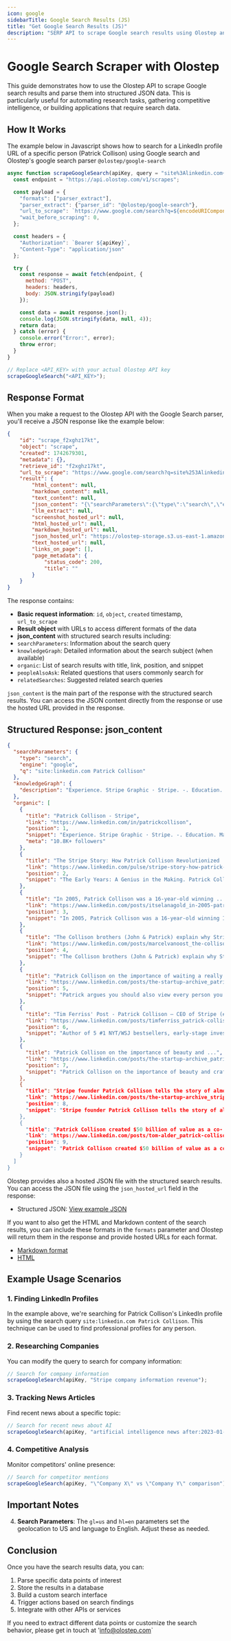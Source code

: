 ```yaml
---
icon: google
sidebarTitle: Google Search Results (JS)
title: "Get Google Search Results (JS)"
description: "SERP API to scrape Google search results using Olostep and a Javascript code snippet."
---
```


# Google Search Scraper with Olostep

This guide demonstrates how to use the Olostep API to scrape Google search results and parse them into structured JSON data. This is particularly useful for automating research tasks, gathering competitive intelligence, or building applications that require search data.

## How It Works

The example below in Javascript shows how to search for a LinkedIn profile URL of a specific person (Patrick Collison) using Google search and Olostep's google search parser `@olostep/google-search`

```javascript
async function scrapeGoogleSearch(apiKey, query = "site%3Alinkedin.com+Patrick+Collison") {
  const endpoint = "https://api.olostep.com/v1/scrapes";

  const payload = {
    "formats": ["parser_extract"],
    "parser_extract": {"parser_id": "@olostep/google-search"},
    "url_to_scrape": `https://www.google.com/search?q=${encodeURIComponent(query)}&gl=us&hl=en`,
    "wait_before_scraping": 0,
  };

  const headers = {
    "Authorization": `Bearer ${apiKey}`,
    "Content-Type": "application/json"
  };

  try {
    const response = await fetch(endpoint, {
      method: "POST",
      headers: headers,
      body: JSON.stringify(payload)
    });

    const data = await response.json();
    console.log(JSON.stringify(data, null, 4));
    return data;
  } catch (error) {
    console.error("Error:", error);
    throw error;
  }
}

// Replace <API_KEY> with your actual Olostep API key
scrapeGoogleSearch("<API_KEY>");
```

## Response Format

When you make a request to the Olostep API with the Google Search parser, you'll receive a JSON response like the example below:

```json
{
    "id": "scrape_f2xghz17kt",
    "object": "scrape",
    "created": 1742679301,
    "metadata": {},
    "retrieve_id": "f2xghz17kt",
    "url_to_scrape": "https://www.google.com/search?q=site%253Alinkedin.com%2BPatrick%2BCollison&gl=us&hl=en",
    "result": {
        "html_content": null,
        "markdown_content": null,
        "text_content": null,
        "json_content": "{\"searchParameters\":{\"type\":\"search\",\"engine\":\"google\",\"q\":\"site:linkedin.com Patrick Collison\"},\"knowledgeGraph\":{\"description\":\"Experience. Stripe Graphic · Stripe. -. Education. Massachusetts Institute of Technology Graphic · Massachusetts Institute of Technology. 2006 - 2010 ...\"},\"organic\":[{\"title\":\"Patrick Collison - Stripe\",\"link\":\"https://www.linkedin.com/in/patrickcollison\",\"position\":1,\"snippet\":\"Experience. Stripe Graphic · Stripe. -. Education. Massachusetts Institute of Technology Graphic · Massachusetts Institute of Technology. 2006 - 2010 ...\",\"meta\":\"10.8K+ followers\"},{\"title\":\"The Stripe Story: How Patrick Collison Revolutionized ...\",\"link\":\"https://www.linkedin.com/pulse/stripe-story-how-patrick-collison-revolutionized-online-anshuman-jha-jzzic\",\"position\":2,\"snippet\":\"The Early Years: A Genius in the Making. Patrick Collison wasn't just bright—he was a supernova. By age 10, he'd devoured university-level math ...\"},{\"title\":\"In 2005, Patrick Collison was a 16-year-old winning ...\",\"link\":\"https://www.linkedin.com/posts/itselanagold_in-2005-patrick-collison-was-a-16-year-old-activity-7308533537576497154-w5vC\",\"position\":3,\"snippet\":\"In 2005, Patrick Collison was a 16-year-old winning Ireland's Young Scientist of the Year competition. By 2008, he and his younger brother ...\"},{\"title\":\"Patrick Collison on the importance of waiting a really long ...\",\"link\":\"https://www.linkedin.com/posts/the-startup-archive_patrick-collison-on-the-importance-of-waiting-activity-7286001819145707520-1mdI\",\"position\":4,\"snippet\":\"Patrick argues you should also view every person you hire as bringing along another 50 people just like them if your company is successful.\"},{\"title\":\"Tim Ferriss' Post - Patrick Collison — CEO of Stripe (#353)\",\"link\":\"https://www.linkedin.com/posts/timferriss_patrick-collison-ceo-of-stripe-353-activity-7271892372358148096--dsK\",\"position\":5,\"snippet\":\"Author of 5 #1 NYT/WSJ bestsellers, early-stage investor, host of The Tim Ferriss Show podcast (1B+ downloads), and collector of the strange.\"},{\"title\":\"Patrick Collison wanted a guide to Stripe's culture that ...\",\"link\":\"https://www.linkedin.com/posts/first-round-capital_patrick-collison-wanted-a-guide-to-stripes-activity-7304833456948097024-Tt6h\",\"position\":6,\"snippet\":\"Patrick Collison wanted a guide to Stripe's culture that convinced 50% of candidates not to join. And Eeke de Milliano was tasked with ...\"},{\"title\":\"The Collison brothers (John & Patrick) explain why Stripe is ...\",\"link\":\"https://www.linkedin.com/posts/marcelvanoost_the-collison-brothers-john-patrick-explain-activity-7301586346349850624-L-4U\",\"position\":7,\"snippet\":\"The Collison brothers (John & Patrick) explain why Stripe is better off staying Private: \\\" This is our life's work. We're not going anywhere ...\"},{\"title\":\"Stripe CEO Patrick Collison on Crafting a Culture ...\",\"link\":\"https://www.linkedin.com/posts/jennifer-chatman-8086a918_stripe-ceo-patrick-collison-on-crafting-a-activity-7231753022849085440-0RE5\",\"position\":8,\"snippet\":\"When Patrick Collison and his brother John Collison founded digital payment company Stripe in 2010, he didn't come in with “any kind of ...\"},{\"title\":\"Patrick Collison on the importance of beauty and ...\",\"link\":\"https://www.linkedin.com/posts/the-startup-archive_patrick-collison-on-the-importance-of-beauty-activity-7247935993817751552-Qt6h\",\"position\":9,\"snippet\":\"Patrick Collison on the importance of beauty and craftsmanship when building products “If Stripe is a monstrously successful business, ...\"}]}",
        "llm_extract": null,
        "screenshot_hosted_url": null,
        "html_hosted_url": null,
        "markdown_hosted_url": null,
        "json_hosted_url": "https://olostep-storage.s3.us-east-1.amazonaws.com/json_f2xghz17kt.json",
        "text_hosted_url": null,
        "links_on_page": [],
        "page_metadata": {
            "status_code": 200,
            "title": ""
        }
    }
}
```

The response contains:

- **Basic request information**: `id`, `object`, `created` timestamp, `url_to_scrape`
- **Result object** with URLs to access different formats of the data
- **json_content** with structured search results including:
- `searchParameters`: Information about the search query
- `knowledgeGraph`: Detailed information about the search subject (when available)
- `organic`: List of search results with title, link, position, and snippet
- `peopleAlsoAsk`: Related questions that users commonly search for
- `relatedSearches`: Suggested related search queries

`json_content` is the main part of the response with the structured search results. You can access the JSON content directly from the response or use the hosted URL provided in the response.

## Structured Response: json_content

```json
{
  "searchParameters": {
    "type": "search",
    "engine": "google",
    "q": "site:linkedin.com Patrick Collison"
  },
  "knowledgeGraph": {
    "description": "Experience. Stripe Graphic · Stripe. -. Education. Massachusetts Institute of Technology Graphic · Massachusetts Institute of Technology. 2006 - 2010 ..."
  },
  "organic": [
    {
      "title": "Patrick Collison - Stripe",
      "link": "https://www.linkedin.com/in/patrickcollison",
      "position": 1,
      "snippet": "Experience. Stripe Graphic · Stripe. -. Education. Massachusetts Institute of Technology Graphic · Massachusetts Institute of Technology. 2006 - 2010 ...",
      "meta": "10.8K+ followers"
    },
    {
      "title": "The Stripe Story: How Patrick Collison Revolutionized ...",
      "link": "https://www.linkedin.com/pulse/stripe-story-how-patrick-collison-revolutionized-online-anshuman-jha-jzzic",
      "position": 2,
      "snippet": "The Early Years: A Genius in the Making. Patrick Collison wasn't just bright—he was a supernova. By age 10, he'd devoured university-level math ..."
    },
    {
      "title": "In 2005, Patrick Collison was a 16-year-old winning ...",
      "link": "https://www.linkedin.com/posts/itselanagold_in-2005-patrick-collison-was-a-16-year-old-activity-7308533537576497154-w5vC",
      "position": 3,
      "snippet": "In 2005, Patrick Collison was a 16-year-old winning Ireland's Young Scientist of the Year competition. By 2008, he and his younger brother ..."
    },
    {
      "title": "The Collison brothers (John & Patrick) explain why Stripe is ...",
      "link": "https://www.linkedin.com/posts/marcelvanoost_the-collison-brothers-john-patrick-explain-activity-7301586346349850624-L-4U",
      "position": 4,
      "snippet": "The Collison brothers (John & Patrick) explain why Stripe is better off staying Private: \" This is our life's work. We're not going anywhere ..."
    },
    {
      "title": "Patrick Collison on the importance of waiting a really long ...",
      "link": "https://www.linkedin.com/posts/the-startup-archive_patrick-collison-on-the-importance-of-waiting-activity-7286001819145707520-1mdI",
      "position": 5,
      "snippet": "Patrick argues you should also view every person you hire as bringing along another 50 people just like them if your company is successful."
    },
    {
      "title": "Tim Ferriss' Post - Patrick Collison — CEO of Stripe (#353)",
      "link": "https://www.linkedin.com/posts/timferriss_patrick-collison-ceo-of-stripe-353-activity-7271892372358148096--dsK",
      "position": 6,
      "snippet": "Author of 5 #1 NYT/WSJ bestsellers, early-stage investor, host of The Tim Ferriss Show podcast (1B+ downloads), and collector of the strange."
    },
    {
      "title": "Patrick Collison on the importance of beauty and ...",
      "link": "https://www.linkedin.com/posts/the-startup-archive_patrick-collison-on-the-importance-of-beauty-activity-7247935993817751552-Qt6h",
      "position": 7,
      "snippet": "Patrick Collison on the importance of beauty and craftsmanship when building products "If Stripe is a monstrously successful business, ..."
    },
    {
      "title": "Stripe founder Patrick Collison tells the story of almost ...",
      "link": "https://www.linkedin.com/posts/the-startup-archive_stripe-founder-patrick-collison-tells-the-activity-7235977194211000321-V-Cd",
      "position": 8,
      "snippet": "Stripe founder Patrick Collison tells the story of almost naming the company PayDemon Patrick and John Collison founded Stripe in 2010 when ..."
    },
    {
      "title": "Patrick Collison created $50 billion of value as a co- ...",
      "link": "https://www.linkedin.com/posts/tom-alder_patrick-collison-created-50-billion-of-value-activity-7239241304780513281-isxK",
      "position": 9,
      "snippet": "Patrick Collison created $50 billion of value as a co-founder of Stripe. He has also built the largest carbon removal program in the world."
    }
  ]
}
```
Olostep provides also a hosted JSON file with the structured search results. You can access the JSON file using the `json_hosted_url` field in the response:

- Structured JSON: [View example JSON](https://olostep-storage.s3.us-east-1.amazonaws.com/json_f2xghz17kt.json)

If you want to also get the HTML and Markdown content of the search results, you can include these formats in the `formats` parameter and Olostep will return them in the response and provide hosted URLs for each format.
- [Markdown format](https://olostep-storage.s3.us-east-1.amazonaws.com/markDown_f2xghz17kt.txt)
- [HTML](https://olostep-storage.s3.us-east-1.amazonaws.com/text_f2xghz17kt.txt)

## Example Usage Scenarios

### 1. Finding LinkedIn Profiles

In the example above, we're searching for Patrick Collison's LinkedIn profile by using the search query `site:linkedin.com Patrick Collison`. This technique can be used to find professional profiles for any person.

### 2. Researching Companies

You can modify the query to search for company information:

```javascript
// Search for company information
scrapeGoogleSearch(apiKey, "Stripe company information revenue");
```

### 3. Tracking News Articles

Find recent news about a specific topic:

```javascript
// Search for recent news about AI
scrapeGoogleSearch(apiKey, "artificial intelligence news after:2023-01-01");
```

### 4. Competitive Analysis

Monitor competitors' online presence:

```javascript
// Search for competitor mentions
scrapeGoogleSearch(apiKey, "\"Company X\" vs \"Company Y\" comparison");
```


## Important Notes

4. **Search Parameters**: The `gl=us` and `hl=en` parameters set the geolocation to US and language to English. Adjust these as needed.


## Conclusion

Once you have the search results data, you can:

1. Parse specific data points of interest
2. Store the results in a database
3. Build a custom search interface
4. Trigger actions based on search findings
5. Integrate with other APIs or services

If you need to extract different data points or customize the search behavior, please get in touch at 'info@olostep.com`